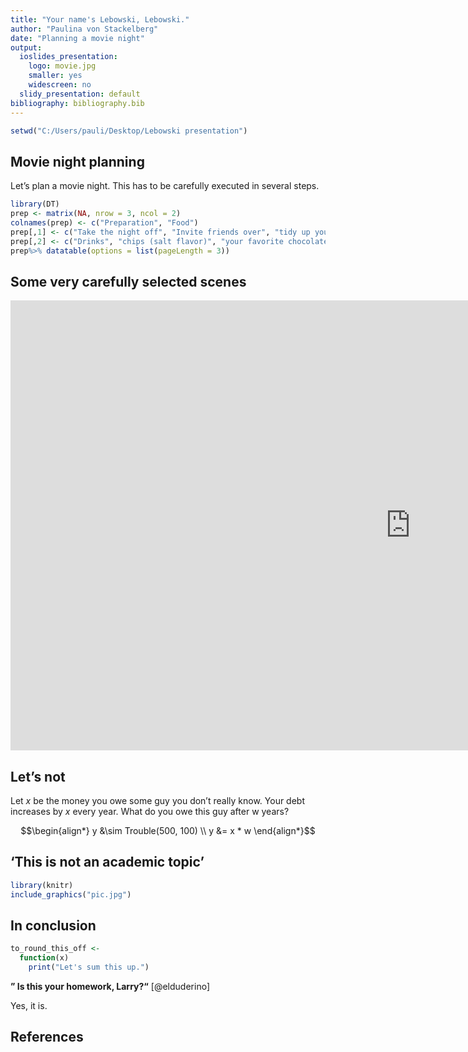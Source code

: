 ```yaml
---
title: "Your name's Lebowski, Lebowski."
author: "Paulina von Stackelberg"
date: "Planning a movie night"
output:
  ioslides_presentation:
    logo: movie.jpg
    smaller: yes
    widescreen: no
  slidy_presentation: default
bibliography: bibliography.bib
---
```



```r
setwd("C:/Users/pauli/Desktop/Lebowski presentation")
```





## Movie night planning

Let's plan a movie night. This has to be carefully executed in several steps.

```r

library(DT)
prep <- matrix(NA, nrow = 3, ncol = 2)
colnames(prep) <- c("Preparation", "Food")
prep[,1] <- c("Take the night off", "Invite friends over", "tidy up your living room")
prep[,2] <- c("Drinks", "chips (salt flavor)", "your favorite chocolate")
prep%>% datatable(options = list(pageLength = 3))
```

## Some very carefully selected scenes 


<iframe width="1280" height="720" src="https://www.youtube.com/watch?v=V0aDEvmf5u0" frameborder="0" allow="accelerometer; autoplay; encrypted-media; gyroscope; picture-in-picture" allowfullscreen></iframe>



## Let's not 


Let $x$ be the money you owe some guy you don't really know. Your debt increases by $x$ every year. What do you owe this guy after w years?




$$\begin{align*}
y &\sim Trouble(500, 100) \\
y &=  x * w
\end{align*}$$





## 'This is not an academic topic'


```r
library(knitr)
include_graphics("pic.jpg")
```



## In conclusion

```r
to_round_this_off <-
  function(x) 
    print("Let's sum this up.")
```



**" Is this your homework, Larry?"** [@elduderino]

Yes, it is.

## References
<div id="refs"></div>
